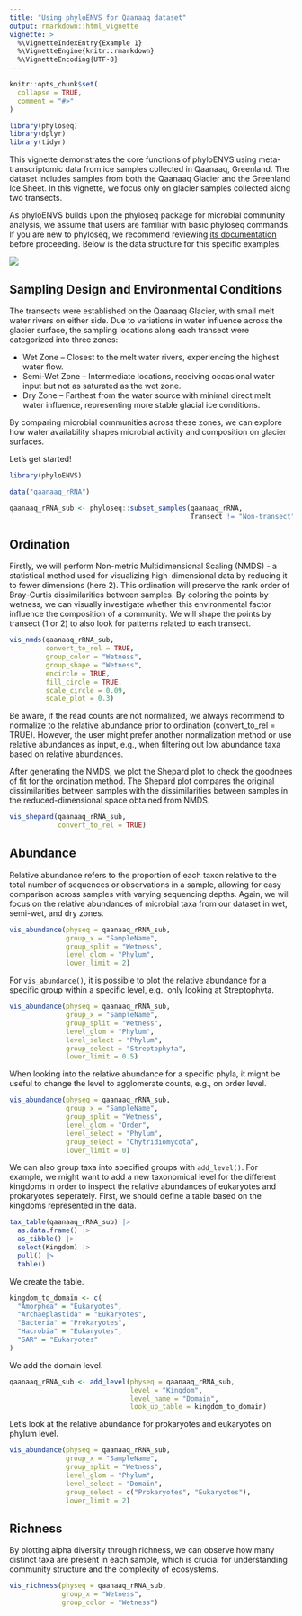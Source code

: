 ```yaml
---
title: "Using phyloENVS for Qaanaaq dataset"
output: rmarkdown::html_vignette
vignette: >
  %\VignetteIndexEntry{Example 1}
  %\VignetteEngine{knitr::rmarkdown}
  %\VignetteEncoding{UTF-8}
---
```


```r
knitr::opts_chunk$set(
  collapse = TRUE,
  comment = "#>"
)

library(phyloseq)
library(dplyr)
library(tidyr)
```

This vignette demonstrates the core functions of phyloENVS using meta-transcriptomic data from ice samples collected in Qaanaaq, Greenland. The dataset includes samples from both the Qaanaaq Glacier and the Greenland Ice Sheet. In this vignette, we focus only on glacier samples collected along two transects.

As phyloENVS builds upon the phyloseq package for microbial community analysis, we assume that users are familiar with basic phyloseq commands. If you are new to phyloseq, we recommend reviewing [its documentation](https://joey711.github.io/phyloseq/) before proceeding. Below is the data structure for this specific examples.

![](images/qaanaaq_data_structure.png)

## Sampling Design and Environmental Conditions

The transects were established on the Qaanaaq Glacier, with small melt water rivers on either side. Due to variations in water influence across the glacier surface, the sampling locations along each transect were categorized into three zones:

-   Wet Zone – Closest to the melt water rivers, experiencing the highest water flow.
-   Semi-Wet Zone – Intermediate locations, receiving occasional water input but not as saturated as the wet zone.
-   Dry Zone – Farthest from the water source with minimal direct melt water influence, representing more stable glacial ice conditions.

By comparing microbial communities across these zones, we can explore how water availability shapes microbial activity and composition on glacier surfaces.

Let's get started!

```r
library(phyloENVS)

data("qaanaaq_rRNA")

qaanaaq_rRNA_sub <- phyloseq::subset_samples(qaanaaq_rRNA,
                                             Transect != "Non-transect") 
```

## Ordination

Firstly, we will perform Non-metric Multidimensional Scaling (NMDS) - a statistical method used for visualizing high-dimensional data by reducing it to fewer dimensions (here 2). This ordination will preserve the rank order of Bray-Curtis dissimilarities between samples. By coloring the points by wetness, we can visually investigate whether this environmental factor influence the composition of a community. We will shape the points by transect (1 or 2) to also look for patterns related to each transect.

```r
vis_nmds(qaanaaq_rRNA_sub,
         convert_to_rel = TRUE,
         group_color = "Wetness",
         group_shape = "Wetness",
         encircle = TRUE,
         fill_circle = TRUE,
         scale_circle = 0.09,
         scale_plot = 0.3)
```

Be aware, if the read counts are not normalized, we always recommend to normalize to the relative abundance prior to ordination (convert_to_rel = TRUE). However, the user might prefer another normalization method or use relative abundances as input, e.g., when filtering out low abundance taxa based on relative abundances.

After generating the NMDS, we plot the Shepard plot to check the goodnees of fit for the ordination method. The Shepard plot compares the original dissimilarities between samples with the dissimilarities between samples in the reduced-dimensional space obtained from NMDS.

```r
vis_shepard(qaanaaq_rRNA_sub, 
            convert_to_rel = TRUE)
```

## Abundance

Relative abundance refers to the proportion of each taxon relative to the total number of sequences or observations in a sample, allowing for easy comparison across samples with varying sequencing depths. Again, we will focus on the relative abundances of microbial taxa from our dataset in wet, semi-wet, and dry zones.

```r
vis_abundance(physeq = qaanaaq_rRNA_sub,
              group_x = "SampleName",
              group_split = "Wetness",
              level_glom = "Phylum",
              lower_limit = 2)
```

For `vis_abundance()`, it is possible to plot the relative abundance for a specific group within a specific level, e.g., only looking at Streptophyta.

```r
vis_abundance(physeq = qaanaaq_rRNA_sub,
              group_x = "SampleName",
              group_split = "Wetness",
              level_glom = "Phylum",
              level_select = "Phylum",
              group_select = "Streptophyta",
              lower_limit = 0.5)
```

When looking into the relative abundance for a specific phyla, it might be useful to change the level to agglomerate counts, e.g., on order level.

```r
vis_abundance(physeq = qaanaaq_rRNA_sub,
              group_x = "SampleName",
              group_split = "Wetness",
              level_glom = "Order",
              level_select = "Phylum",
              group_select = "Chytridiomycota",
              lower_limit = 0)
```

We can also group taxa into specified groups with `add_level()`. For example, we might want to add a new taxonomical level for the different kingdoms in order to inspect the relative abundances of eukaryotes and prokaryotes seperately. First, we should define a table based on the kingdoms represented in the data.

```r
tax_table(qaanaaq_rRNA_sub) |>
  as.data.frame() |>
  as_tibble() |>
  select(Kingdom) |>
  pull() |>
  table()
```

We create the table.

```r
kingdom_to_domain <- c(
  "Amorphea" = "Eukaryotes",
  "Archaeplastida" = "Eukaryotes",
  "Bacteria" = "Prokaryotes",
  "Hacrobia" = "Eukaryotes",
  "SAR" = "Eukaryotes"
)
```

We add the domain level.

```r
qaanaaq_rRNA_sub <- add_level(physeq = qaanaaq_rRNA_sub, 
                              level = "Kingdom", 
                              level_name = "Domain", 
                              look_up_table = kingdom_to_domain)
```

Let's look at the relative abundance for prokaryotes and eukaryotes on phylum level.

```r
vis_abundance(physeq = qaanaaq_rRNA_sub,
              group_x = "SampleName",
              group_split = "Wetness",
              level_glom = "Phylum",
              level_select = "Domain",
              group_select = c("Prokaryotes", "Eukaryotes"),
              lower_limit = 2)
```

## Richness

By plotting alpha diversity through richness, we can observe how many distinct taxa are present in each sample, which is crucial for understanding community structure and the complexity of ecosystems.

```r
vis_richness(physeq = qaanaaq_rRNA_sub, 
             group_x = "Wetness", 
             group_color = "Wetness")
```
